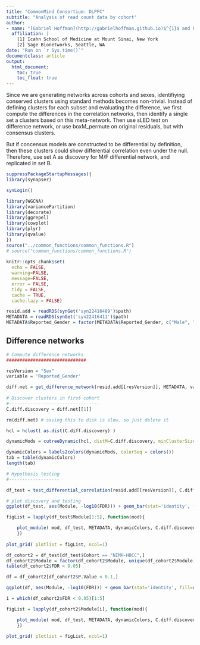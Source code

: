 ```yaml
---
title: "CommonMind Consortium: DLPFC"
subtitle: "Analysis of read count data by cohort"
author:
- name: "[Gabriel Hoffman](http://gabrielhoffman.github.io)$^{1}$ and Kelsey Montgomery$^{2}$"
  affiliation: | 
    [1] Icahn School of Medicine at Mount Sinai, New York
    [2] Sage Bionetworks, Seattle, WA
date: "Run on `r Sys.time()`"
documentclass: article
output:
  html_document:
    toc: true
    toc_float: true
---
```



<!---

cd /hpc/users/hoffmg01/work/covarr-de
# rm -rf combined_analysis/diff.networks_cache
ml git pandoc  udunits proj gdal geos
git pull
R

system("git pull")


rmarkdown::render("combined_analysis/diff.networks.Rmd")


--->

Since we are generating networks across cohorts and sexes, identifiying conserved clusters using standard methods becomes non-trivial.  Instead of defining clusters for each subset and evaluating the difference, we first compute the differences in the correlation networks, then identify a single set a clusters based on this meta-network.  Then use sLED test on difference network, or use boxM_permute on original residuals, but with consensus clusters.

But if concensus models are constructed to be differential by definition, then these clusters could show differential correlation even under the null.  Therefore, use set A as discovery for M/F differential network, and replicated in set B.



```r
suppressPackageStartupMessages({
library(synapser)

synLogin()

library(WGCNA)
library(variancePartition)
library(decorate)
library(ggrepel)
library(cowplot) 
library(plyr) 
library(qvalue)
}) 
source("../common_functions/common_functions.R")   
# source("common_functions/common_functions.R")   
  
knitr::opts_chunk$set(
  echo = FALSE,
  warning=FALSE,
  message=FALSE,
  error = FALSE,
  tidy = FALSE,
  cache = TRUE,
  cache.lazy = FALSE)
```

```r
resid.add = readRDS(synGet('syn22416489')$path)
METADATA = readRDS(synGet('syn22416411')$path)
METADATA$Reported_Gender = factor(METADATA$Reported_Gender, c("Male", "Female"))
```


## Difference networks
```r

# Compute difference networks
##############################

resVersion = "Sex"
variable = 'Reported_Gender'

diff.net = get_difference_network(resid.add[[resVersion]], METADATA, variable)
   
# Discover clusters in first cohort
#----------------------------------
C.diff.discovery = diff.net[[1]]

rm(diff.net) # saving this to disk is slow, so just delete it

hcl = hclust( as.dist(C.diff.discovery) )

dynamicMods = cutreeDynamic(hcl, distM=C.diff.discovery, minClusterSize = 20)

dynamicColors = labels2colors(dynamicMods, colorSeq = colors())
tab = table(dynamicColors)
length(tab)
```

```r

# Hypothesis testing
#-------------------

df_test = test_differential_correlation(resid.add[[resVersion]], C.diff.discovery, dynamicColors, METADATA)  
```

```r
# plot discovery and testing
ggplot(df_test, aes(Module, -log10(FDR))) + geom_bar(stat='identity', fill=df_test$Module) + theme_bw() + theme(panel.grid.major = element_blank(), panel.grid.minor = element_blank(), panel.background = element_blank(), axis.line = element_line(colour = "black")) + coord_flip() + facet_wrap(~Cohort) + ylab(bquote(-log[10]~FDR)) + scale_y_continuous(expand=c(0,0)) + geom_hline(yintercept = -log10(0.05), color="red", linetype="dashed")
```

```r

figList = lapply(df_test$Module[1:5], function(mod){

	plot_module( mod, df_test, METADATA, dynamicColors, C.diff.discovery, resid.add[[resVersion]], variable, "MSSM-Penn-Pitt")  
	})
  
plot_grid( plotlist = figList, ncol=1)
```




```r
df_cohort2 = df_test[df_test$Cohort == "NIMH-HBCC",]
df_cohort2$Module = factor(df_cohort2$Module, unique(df_cohort2$Module))
table(df_cohort2$FDR < 0.05)

df = df_cohort2[df_cohort2$P.Value < 0.1,]

ggplot(df, aes(Module, -log10(FDR))) + geom_bar(stat='identity', fill=df$Module) + theme_bw() + theme(panel.grid.major = element_blank(), panel.grid.minor = element_blank(), panel.background = element_blank(), axis.line = element_line(colour = "black")) + coord_flip() + facet_wrap(~Cohort) + ylab(bquote(-log[10]~FDR)) + scale_y_continuous(expand=c(0,0)) + geom_hline(yintercept = -log10(0.05), color="red", linetype="dashed")
```

```r

i = which(df_cohort2$FDR < 0.05)[1:5]

figList = lapply(df_cohort2$Module[i], function(mod){

	plot_module( mod, df_test, METADATA, dynamicColors, C.diff.discovery, resid.add[[resVersion]], variable, "NIMH-HBCC")  
	})
  
plot_grid( plotlist = figList, ncol=1)
```

<!---


# need to generate correct residuals

GWAS hits, TWAS, SCHEMA
ChrX and ChrY genes with autism and Scz

DE within each sex, on chrX and chrY.
	drop chrY genes for computing FDR?

Can we predict sex given autosomal genes?

PMID: 26892004
https://science.sciencemag.org/content/369/6509/eaba3066
https://www.nature.com/articles/s41576-018-0083-1


test: how much sex differences are given by age, cell type and institution.	






library(mvtnorm)
library(Rfast)

X = matrnorm(300, 1000)
Y = matrnorm(300, 1000)

C_x = cor(X)
C_y = cor(Y)

df_cor = data.frame( 	a = C_x[lower.tri(C_x)],
						b = C_y[lower.tri(C_y)])


with(df_cor, plot(a,b))

a = calc_sde(id=1,points=df_cor);

Sigma = cov(df_cor)

--->
